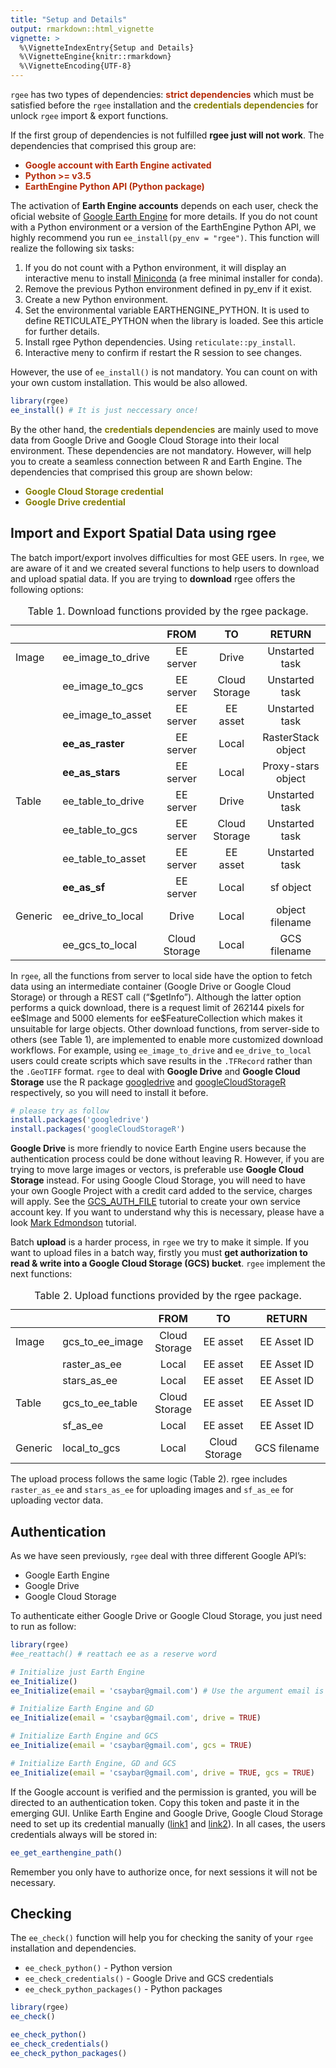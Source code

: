 ```yaml
---
title: "Setup and Details"
output: rmarkdown::html_vignette
vignette: >
  %\VignetteIndexEntry{Setup and Details}
  %\VignetteEngine{knitr::rmarkdown}
  %\VignetteEncoding{UTF-8}
---
```


`rgee` has two types of dependencies: <span
style="color:#b52b09">**strict dependencies**</span> which must be
satisfied before the `rgee` installation and the <span style="color:#857e04"><b>credentials dependencies</b></span> for 
unlock `rgee` import & export functions.

If the first group of dependencies is not fulfilled **rgee just will not work**. The dependencies that comprised this group are:

-   <span style="color:#b52b09"><b> Google account with Earth Engine
    activated </b></span>
-   <span style="color:#b52b09"><b> Python >= v3.5 </b></span>
-   <span style="color:#b52b09"><b> EarthEngine Python API (Python package) </b></span>

The activation of **Earth Engine accounts** depends on each user, check
the oficial website of [Google Earth Engine](https://earthengine.google.com/) for more details. If you do not count with a Python environment or a version of the EarthEngine Python API, we highly recommend you run  `ee_install(py_env = "rgee")`. This function will realize the following six tasks:
  
  1. If you do not count with a Python environment, it will display an
  interactive  menu to install [Miniconda](https://docs.conda.io/en/latest/miniconda.html)
  (a free minimal installer for conda).
  2. Remove the previous Python environment defined in py_env if it exist.
  3. Create a new Python environment.
  4. Set the environmental variable EARTHENGINE_PYTHON. It is used to define 
  RETICULATE_PYTHON when the library is loaded. See this article for further
  details.
  5. Install rgee Python dependencies. Using `reticulate::py_install`.
  6. Interactive meny to confirm if restart the R session to see changes.

However, the use of `ee_install()` is not mandatory. You can count on with your
own custom installation. This would be also allowed.

``` r
library(rgee)
ee_install() # It is just neccessary once!
```

By the other hand, the <span style="color:#857e04"><b>credentials dependencies</b></span>
are mainly used to move data from Google Drive and Google Cloud Storage into their local environment. 
These dependencies are not mandatory. However, will help you to create a seamless connection between
R and Earth Engine.  The dependencies that comprised this group are shown below:

-   <span style="color:#857e04">**Google Cloud Storage
    credential**</span>
-   <span style="color:#857e04">**Google Drive credential**</span>

## Import and Export Spatial Data using rgee

The batch import/export involves difficulties for most GEE users. In
`rgee`, we are aware of it and we created several functions to help
users to download and upload spatial data. If you are trying to **download** rgee offers
the following options:

|         	|                   	|      FROM      	|       TO      	|       RETURN       	|
|---------	|-------------------	|:--------------:	|:-------------:	|:------------------:	|
| Image   	| ee_image_to_drive 	|    EE server   	|     Drive     	|   Unstarted task   	|
|         	| ee_image_to_gcs   	|    EE server   	| Cloud Storage 	|   Unstarted task   	|
|         	| ee_image_to_asset 	|    EE server   	|    EE asset   	|   Unstarted task   	|
|         	|   **ee_as_raster**  |    EE server   	|     Local     	| RasterStack object 	|
|         	|   **ee_as_stars**   |    EE server   	|     Local     	| Proxy-stars object 	|
| Table   	| ee_table_to_drive 	|    EE server   	|     Drive     	|   Unstarted task   	|
|         	| ee_table_to_gcs   	|    EE server   	| Cloud Storage 	|   Unstarted task   	|
|         	| ee_table_to_asset 	|    EE server   	|    EE asset   	|   Unstarted task   	|
|         	| **ee_as_sf**        |    EE server   	|     Local     	|      sf object     	|
| Generic 	| ee_drive_to_local 	|      Drive     	|     Local     	|   object filename  	|
|         	| ee_gcs_to_local   	|  Cloud Storage 	|     Local     	|     GCS filename  	|

: Table 1. Download functions provided by the rgee package.


In `rgee`, all the functions from server to local side have the option to fetch data using an intermediate container (Google Drive or Google Cloud Storage) or through a REST call ("\$getInfo"). Although the latter option performs a quick download, there is a request limit of 262144 pixels for ee\$Image and 5000 elements for ee\$FeatureCollection which makes it unsuitable for large objects. Other download functions, from server-side to others (see Table 1), are implemented to enable more customized download workflows. For example, using `ee_image_to_drive` and `ee_drive_to_local` users could create scripts which save results in the `.TFRecord` rather than the `.GeoTIFF` format. `rgee` to deal with **Google Drive** and **Google Cloud Storage** use the R package [googledrive](https://googledrive.tidyverse.org/) and [googleCloudStorageR](http://code.markedmondson.me/googleCloudStorageR/) respectively, so you will need to install it before.

``` r
# please try as follow
install.packages('googledrive')
install.packages('googleCloudStorageR')
```

**Google Drive** is more friendly to novice Earth Engine users because the
authentication process could be done without leaving R. However, if you
are trying to move large images or vectors, is preferable use **Google Cloud Storage** instead. For using Google Cloud Storage, you will need to have your own Google Project with a credit card added to the service, charges will apply. See the
[GCS\_AUTH\_FILE](https://github.com/csaybar/GCS_AUTH_FILE.json) tutorial to create your own service account key. If you want to understand why this is necessary, please have a look [Mark Edmondson](http://code.markedmondson.me/googleCloudStorageR/articles/googleCloudStorageR.html)
tutorial.

Batch **upload** is a harder process, in `rgee` we try to make it
simple. If you want to upload files in a batch way, firstly you must
**get authorization to read & write into a Google Cloud Storage (GCS)
bucket**. `rgee` implement the next functions:


|         	|                 	|      FROM     	|       TO      	|            RETURN           	|
|---------	|-----------------	|:-------------:	|:-------------:	|:---------------------------:	|
| Image   	| gcs_to_ee_image 	| Cloud Storage 	|    EE asset   	|          EE Asset ID       	  |
|         	| raster_as_ee    	|     Local     	|    EE asset   	|          EE Asset ID       	  |
|         	| stars_as_ee     	|     Local     	|    EE asset   	|          EE Asset ID       	  |
| Table   	| gcs_to_ee_table 	| Cloud Storage 	|    EE asset   	|          EE Asset ID       	  |
|         	| sf_as_ee        	|     Local     	|    EE asset   	|          EE Asset ID       	  |
| Generic 	| local_to_gcs    	|     Local     	| Cloud Storage 	|         GCS filename        	|

: Table 2. Upload functions provided by the rgee package.

The upload process follows the same logic (Table 2). rgee includes `raster_as_ee` and `stars_as_ee` for uploading images and `sf_as_ee` for uploading vector data.

## Authentication

As we have seen previously, `rgee` deal with three different Google API’s:

-   Google Earth Engine
-   Google Drive
-   Google Cloud Storage

To authenticate either Google Drive or Google Cloud Storage, you just
need to run as follow:

``` r
library(rgee)
#ee_reattach() # reattach ee as a reserve word

# Initialize just Earth Engine
ee_Initialize() 
ee_Initialize(email = 'csaybar@gmail.com') # Use the argument email is not mandatory

# Initialize Earth Engine and GD
ee_Initialize(email = 'csaybar@gmail.com', drive = TRUE)

# Initialize Earth Engine and GCS
ee_Initialize(email = 'csaybar@gmail.com', gcs = TRUE)

# Initialize Earth Engine, GD and GCS
ee_Initialize(email = 'csaybar@gmail.com', drive = TRUE, gcs = TRUE)
```

If the Google account is verified and the permission is granted, you
will be directed to an authentication token. Copy this token and paste
it in the emerging GUI. Unlike Earth Engine and Google Drive, Google Cloud Storage need to set up its credential manually ([link1](http://code.markedmondson.me/googleCloudStorageR/articles/googleCloudStorageR.html) and [link2](https://github.com/csaybar/GCS_AUTH_FILE.json)). In all cases, the users credentials always will be stored in: 

``` r
ee_get_earthengine_path()
```
Remember you only have to authorize once, for next sessions it will not be necessary.

## Checking

The `ee_check()` function will help you for checking the sanity of your 
`rgee` installation and dependencies. 

-   `ee_check_python()` - Python version
-   `ee_check_credentials()` - Google Drive and GCS credentials
-   `ee_check_python_packages()` - Python packages

``` r
library(rgee)
ee_check()

ee_check_python()
ee_check_credentials()
ee_check_python_packages()
```
